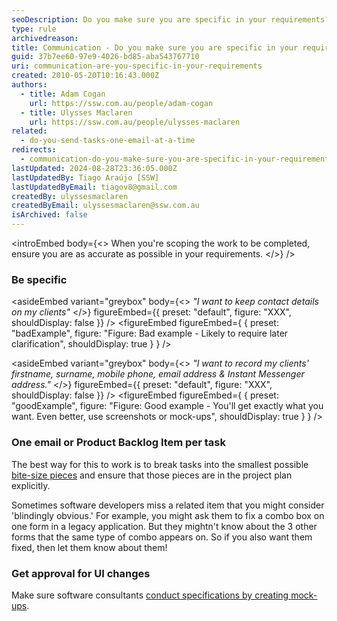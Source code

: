 ```yaml
---
seoDescription: Do you make sure you are specific in your requirements? Ensure accuracy by outlining precise details, such as client contact information. Break tasks into bite-sized pieces and include them explicitly in the project plan to avoid misunderstandings.
type: rule
archivedreason:
title: Communication - Do you make sure you are specific in your requirements?
guid: 37b7ee60-97e9-4026-bd85-aba543767710
uri: communication-are-you-specific-in-your-requirements
created: 2010-05-20T10:16:43.000Z
authors:
  - title: Adam Cogan
    url: https://ssw.com.au/people/adam-cogan
  - title: Ulysses Maclaren
    url: https://ssw.com.au/people/ulysses-maclaren
related:
  - do-you-send-tasks-one-email-at-a-time
redirects:
  - communication-do-you-make-sure-you-are-specific-in-your-requirements
lastUpdated: 2024-08-28T23:36:05.000Z
lastUpdatedBy: Tiago Araújo [SSW]
lastUpdatedByEmail: tiagov8@gmail.com
createdBy: ulyssesmaclaren
createdByEmail: ulyssesmaclaren@ssw.com.au
isArchived: false
---
```


<introEmbed
  body={<>
When you're scoping the work to be completed, ensure you are as accurate as possible in your requirements.
  </>}
/>
### Be specific


<asideEmbed
  variant="greybox"
  body={<>
    _"I want to keep contact details on my clients"_
  </>}
  figureEmbed={{
    preset: "default",
    figure: "XXX",
    shouldDisplay: false
  }}
/>
<figureEmbed figureEmbed={ {
  preset: "badExample",
  figure: "Figure: Bad example - Likely to require later clarification",
  shouldDisplay: true
} } />



<asideEmbed
  variant="greybox"
  body={<>
    _"I want to record my clients' firstname, surname, mobile phone, email address & Instant Messenger address."_
  </>}
  figureEmbed={{
    preset: "default",
    figure: "XXX",
    shouldDisplay: false
  }}
/>
<figureEmbed figureEmbed={ {
  preset: "goodExample",
  figure: "Figure: Good example - You'll get exactly what you want. Even better, use screenshots or mock-ups",
  shouldDisplay: true
} } />


### One email or Product Backlog Item per task

The best way for this to work is to break tasks into the smallest possible [bite-size pieces](/management-do-you-use-just-in-time-speccing) and ensure that those pieces are in the project plan explicitly.

Sometimes software developers miss a related item that you might consider 'blindingly obvious.' For example, you might ask them to fix a combo box on one form in a legacy application. But they mightn't know about the 3 other forms that the same type of combo appears on. So if you also want them fixed, then let them know about them!

### Get approval for UI changes

Make sure software consultants [conduct specifications by creating mock-ups](/storyboards).
